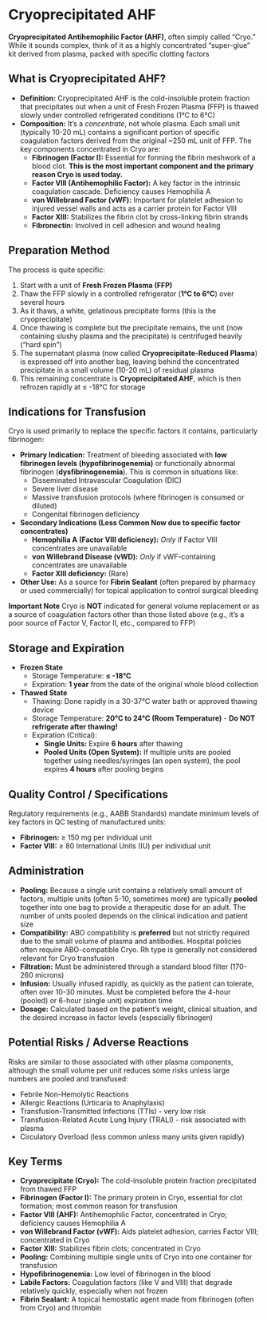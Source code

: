 # Cryoprecipitated AHF {-}

**Cryoprecipitated Antihemophilic Factor (AHF)**, often simply called "Cryo." While it sounds complex, think of it as a highly concentrated "super-glue" kit derived from plasma, packed with specific clotting factors

## **What is Cryoprecipitated AHF?** {-}

*   **Definition:** Cryoprecipitated AHF is the cold-insoluble protein fraction that precipitates out when a unit of Fresh Frozen Plasma (FFP) is thawed slowly under controlled refrigerated conditions (1°C to 6°C)
*   **Composition:** It's a *concentrate*, not whole plasma. Each small unit (typically 10-20 mL) contains a significant portion of specific coagulation factors derived from the original ~250 mL unit of FFP. The key components concentrated in Cryo are:
    *   **Fibrinogen (Factor I):** Essential for forming the fibrin meshwork of a blood clot. **This is the most important component and the primary reason Cryo is used today.**
    *   **Factor VIII (Antihemophilic Factor):** A key factor in the intrinsic coagulation cascade. Deficiency causes Hemophilia A
    *   **von Willebrand Factor (vWF):** Important for platelet adhesion to injured vessel walls and acts as a carrier protein for Factor VIII
    *   **Factor XIII:** Stabilizes the fibrin clot by cross-linking fibrin strands
    *   **Fibronectin:** Involved in cell adhesion and wound healing

## **Preparation Method** {-}

The process is quite specific:

1.  Start with a unit of **Fresh Frozen Plasma (FFP)**
2.  Thaw the FFP slowly in a controlled refrigerator (**1°C to 6°C**) over several hours
3.  As it thaws, a white, gelatinous precipitate forms (this is the cryoprecipitate)
4.  Once thawing is complete but the precipitate remains, the unit (now containing slushy plasma and the precipitate) is centrifuged heavily ("hard spin")
5.  The supernatant plasma (now called **Cryoprecipitate-Reduced Plasma**) is expressed off into another bag, leaving behind the concentrated precipitate in a small volume (10-20 mL) of residual plasma
6.  This remaining concentrate is **Cryoprecipitated AHF**, which is then refrozen rapidly at ≤ -18°C for storage

## **Indications for Transfusion** {-}

Cryo is used primarily to replace the specific factors it contains, particularly fibrinogen:

*   **Primary Indication:** Treatment of bleeding associated with **low fibrinogen levels (hypofibrinogenemia)** or functionally abnormal fibrinogen (**dysfibrinogenemia**). This is common in situations like:
    *   Disseminated Intravascular Coagulation (DIC)
    *   Severe liver disease
    *   Massive transfusion protocols (where fibrinogen is consumed or diluted)
    *   Congenital fibrinogen deficiency
*   **Secondary Indications (Less Common Now due to specific factor concentrates)**
    *   **Hemophilia A (Factor VIII deficiency):** *Only* if Factor VIII concentrates are unavailable
    *   **von Willebrand Disease (vWD):** *Only* if vWF-containing concentrates are unavailable
    *   **Factor XIII deficiency:** (Rare)
*   **Other Use:** As a source for **Fibrin Sealant** (often prepared by pharmacy or used commercially) for topical application to control surgical bleeding

**Important Note** Cryo is **NOT** indicated for general volume replacement or as a source of coagulation factors other than those listed above (e.g., it's a poor source of Factor V, Factor II, etc., compared to FFP)

## **Storage and Expiration** {-}

*   **Frozen State**
    *   Storage Temperature: **≤ -18°C**
    *   Expiration: **1 year** from the date of the original whole blood collection
*   **Thawed State**
    *   Thawing: Done rapidly in a 30-37°C water bath or approved thawing device
    *   Storage Temperature: **20°C to 24°C (Room Temperature)** - **Do NOT refrigerate after thawing!**
    *   Expiration (Critical):
        *   **Single Units:** Expire **6 hours** after thawing
        *   **Pooled Units (Open System):** If multiple units are pooled together using needles/syringes (an open system), the pool expires **4 hours** after pooling begins

## **Quality Control / Specifications** {-}

Regulatory requirements (e.g., AABB Standards) mandate minimum levels of key factors in QC testing of manufactured units:

*   **Fibrinogen:** ≥ 150 mg per individual unit
*   **Factor VIII:** ≥ 80 International Units (IU) per individual unit

## **Administration** {-}

*   **Pooling:** Because a single unit contains a relatively small amount of factors, multiple units (often 5-10, sometimes more) are typically **pooled** together into one bag to provide a therapeutic dose for an adult. The number of units pooled depends on the clinical indication and patient size
*   **Compatibility:** ABO compatibility is **preferred** but not strictly required due to the small volume of plasma and antibodies. Hospital policies often require ABO-compatible Cryo. Rh type is generally not considered relevant for Cryo transfusion
*   **Filtration:** Must be administered through a standard blood filter (170-260 microns)
*   **Infusion:** Usually infused rapidly, as quickly as the patient can tolerate, often over 10-30 minutes. Must be completed before the 4-hour (pooled) or 6-hour (single unit) expiration time
*   **Dosage:** Calculated based on the patient's weight, clinical situation, and the desired increase in factor levels (especially fibrinogen)

## **Potential Risks / Adverse Reactions** {-}

Risks are similar to those associated with other plasma components, although the small volume per unit reduces some risks unless large numbers are pooled and transfused:

*   Febrile Non-Hemolytic Reactions
*   Allergic Reactions (Urticaria to Anaphylaxis)
*   Transfusion-Transmitted Infections (TTIs) - very low risk
*   Transfusion-Related Acute Lung Injury (TRALI) - risk associated with plasma
*   Circulatory Overload (less common unless many units given rapidly)

## **Key Terms** {-}

*   **Cryoprecipitate (Cryo):** The cold-insoluble protein fraction precipitated from thawed FFP
*   **Fibrinogen (Factor I):** The primary protein in Cryo, essential for clot formation; most common reason for transfusion
*   **Factor VIII (AHF):** Antihemophilic Factor, concentrated in Cryo; deficiency causes Hemophilia A
*   **von Willebrand Factor (vWF):** Aids platelet adhesion, carries Factor VIII; concentrated in Cryo
*   **Factor XIII:** Stabilizes fibrin clots; concentrated in Cryo
*   **Pooling:** Combining multiple single units of Cryo into one container for transfusion
*   **Hypofibrinogenemia:** Low level of fibrinogen in the blood
*   **Labile Factors:** Coagulation factors (like V and VIII) that degrade relatively quickly, especially when not frozen
*   **Fibrin Sealant:** A topical hemostatic agent made from fibrinogen (often from Cryo) and thrombin
